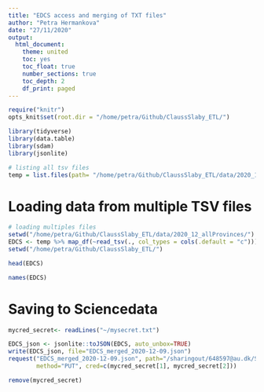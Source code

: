 ```yaml
---
title: "EDCS access and merging of TXT files"
author: "Petra Hermankova"
date: "27/11/2020"
output:
  html_document:
    theme: united
    toc: yes
    toc_float: true
    number_sections: true
    toc_depth: 2
    df_print: paged
---
```


```r
require("knitr")
opts_knit$set(root.dir = "/home/petra/Github/ClaussSlaby_ETL/")

library(tidyverse)
library(data.table)
library(sdam)
library(jsonlite)
```


```r
# listing all tsv files
temp = list.files(path= "/home/petra/Github/ClaussSlaby_ETL/data/2020_12_allProvinces/", pattern = "*.tsv")
```

# Loading data from multiple TSV files
```r

# loading multiples files
setwd("/home/petra/Github/ClaussSlaby_ETL/data/2020_12_allProvinces/")
EDCS <- temp %>% map_df(~read_tsv(., col_types = cols(.default = "c")))
setwd("/home/petra/Github/ClaussSlaby_ETL/")
```

```r
head(EDCS)
```

```r
names(EDCS)
```

# Saving to Sciencedata

```r
mycred_secret<- readLines("~/mysecret.txt")
```

```r
EDCS_json <- jsonlite::toJSON(EDCS, auto_unbox=TRUE)
write(EDCS_json, file="EDCS_merged_2020-12-09.json")
request("EDCS_merged_2020-12-09.json", path="/sharingout/648597@au.dk/SDAM_root/SDAM_data/EDCS/",
        method="PUT", cred=c(mycred_secret[1], mycred_secret[2]))
```

```r
remove(mycred_secret)
```



